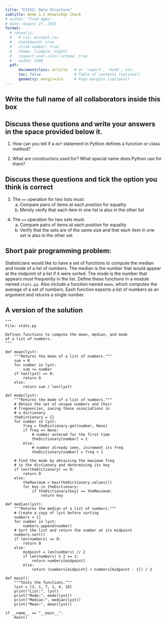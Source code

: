 ```yaml
---
title: "CS152: Data Structure"
subtitle: Week 1.2 Knowledge Check
# author: "Fred Agbo"
# date: August 27, 2025
format:
  # revealjs:
  #   # css: minimal.css
  #   chalkboard: true
  #   slide-number: true
  #   theme: [simple, night]
  #   respect-user-color-scheme: true
  #   width: 1400
  pdf:
      documentclass: article   # or 'report', 'book', etc.
      toc: false               # Table of contents (optional)
      geometry: margin=1in     # Page margins (optional)
---
```

\vspace{-2cm}

## Write the full name of all collaborators inside this box
\fbox{\makebox[\linewidth][l]{\rule{0pt}{2cm}\hspace{0.99\linewidth}}}

\vspace{.5cm}

## Discuss these qustions and write your answers in the space provided below it.

1. How can you tell if a `def` statement in Python defines a function or class method?

\vspace{3cm} 


2. What are constructors used for? What special name does Python use for them?

\vspace{3cm}

## Discuss these questions and tick the option you think is correct
3. The `==` operation for two lists must:
    (a) Compare pairs of items at each position for equality
    (b) Merely verify that each item in one list is also in the other list

\vspace{.2cm}

4. The `==` operation for two sets must:
    (a) Compare pairs of items at each position for equality
    (b) Verify that the sets are of the same size and that each item in one set is also in the other set

## Short pair programming problem:
Statisticians would like to have a set of functions to compute the median and mode of a list of numbers. The median is the number that would appear at the midpoint of a list if it were sorted. The mode is the number that appears most frequently in the list. Define these functions in a module named `stats.py`. Also include a function named `mean`, which computes the average of a set of numbers. Each function expects a list of numbers as an argument and returns a single number.

## A version of the solution
```.python
"""
File: stats.py

Defines functions to compute the mean, median, and mode
of a list of numbers.
"""

def mean(lyst):
    """Returns the mean of a list of numbers."""
    sum = 0
    for number in lyst:
        sum += number
    if len(lyst) == 0:
        return 0
    else:
        return sum / len(lyst)

def mode(lyst):
    """Returns the mode of a list of numbers."""
    # Obtain the set of unique numbers and their
    # frequencies, saving these associations in
    # a dictionary
    theDictionary = {}
    for number in lyst:
        freq = theDictionary.get(number, None)
        if freq == None:
            # number entered for the first time
            theDictionary[number] = 1
        else:
            # number already seen, increment its freq
            theDictionary[number] = freq + 1

    # Find the mode by obtaining the maximum freq
    # in the dictionary and determining its key
    if len(theDictionary) == 0:
        return 0
    else:
        theMaximum = max(theDictionary.values())
        for key in theDictionary:
            if theDictionary[key] == theMaximum:
                return key

def median(lyst):
    """Returns the median of a list of numbers."""
    # Create a copy of lyst before sorting
    numbers = []
    for number in lyst:
        numbers.append(number)
    # Sort the list and return the number at its midpoint
    numbers.sort()
    if len(numbers) == 0:
        return 0
    else:
        midpoint = len(numbers) // 2
        if len(numbers) % 2 == 1:
            return numbers[midpoint]
        else:
            return (numbers[midpoint] + numbers[midpoint - 1]) / 2

def main():
    """Tests the functions."""
    lyst = [3, 1, 7, 1, 4, 10]
    print("List:", lyst)
    print("Mode:", mode(lyst))
    print("Median:", median(lyst))
    print("Mean:", mean(lyst))

if __name__ == "__main__":
    main()

```